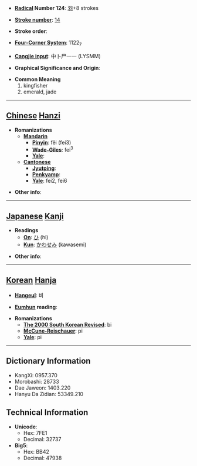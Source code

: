 * '''[[Wiktionary:Chinese radical index| Radical]] Number 124''': [[Wiktionary:Chinese radical index 羽|羽]]+8 strokes

* '''[[Wiktionary:Chinese total strokes index|Stroke number]]''': [[Wiktionary:Chinese total strokes index 14|14]]

* '''Stroke order''': 

* '''[[Wiktionary:Chinese four corner index|Four-Corner System]]''': 1122<sub>7</sub>

* '''[[Wiktionary:Chinese Cangjie index|Cangjie input]]''': 中卜尸一一 (LYSMM)

* '''Graphical Significance and Origin''': 

* '''Common Meaning'''
*#kingfisher
*# emerald, jade


----

== [[Chinese]] [[Hanzi]] ==

* '''Romanizations'''
** '''[[Mandarin]]'''
*** '''[[Pinyin]]''': fěi (fei3)
*** '''[[Wade-Giles]]''': fei<sup>3</sup>
*** '''[[Yale]]''': 
** '''[[Cantonese]]'''
*** '''[[Jyutping]]''':
*** '''[[Penkyamp]]''': 
*** '''[[Yale]]''': fei2, fei6

* '''Other info''': 

----

== [[Japanese]] [[Kanji]] ==

* '''Readings'''
** '''[[On]]''': [[ひ]] (hi)
** '''[[Kun]]''': [[かわせみ]] (kawasemi)

* '''Other info''':  

----

== [[Korean]] [[Hanja]] ==

* '''[[Hangeul]]''': 비

* '''[[Eumhun]] reading''': 

* '''Romanizations'''
** '''[[The 2000 South Korean Revised Romanization|The 2000 South Korean Revised]]''': bi
** '''[[McCune-Reischauer]]''': pi
** '''[[Yale]]''': pi

----

== Dictionary Information ==

* KangXi: 0957.370
* Morobashi: 28733
* Dae Jaweon: 1403.220
* Hanyu Da Zidian: 53349.210

== Technical Information ==

* '''Unicode''':
** Hex: 7FE1
** Decimal: 32737
* '''Big5''':
** Hex: BB42
** Decimal: 47938